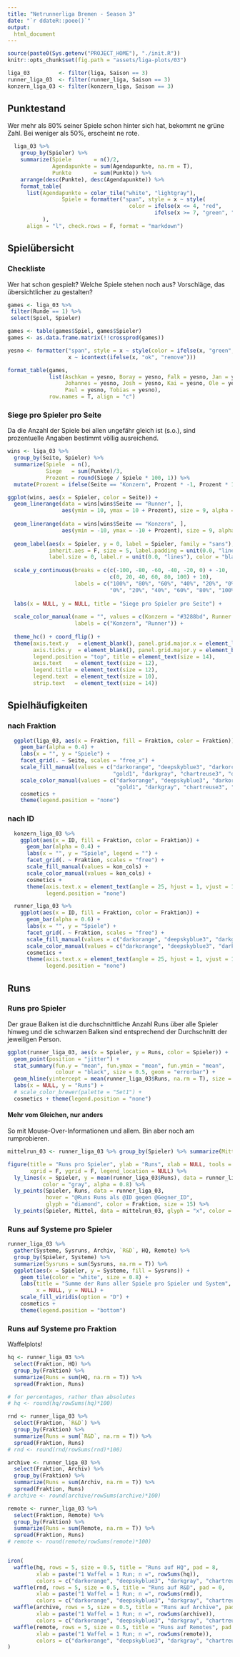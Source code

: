 ```yaml
---
title: "Netrunnerliga Bremen - Season 3"
date: "`r ddateR::poee()`"
output:
  html_document
---
```


```r
source(paste0(Sys.getenv("PROJECT_HOME"), "./init.R"))
knitr::opts_chunk$set(fig.path = "assets/liga-plots/03")

liga_03         <- filter(liga, Saison == 3)
runner_liga_03  <- filter(runner_liga, Saison == 3)
konzern_liga_03 <- filter(konzern_liga, Saison == 3)
```


## Punktestand

Wer mehr als 80% seiner Spiele schon hinter sich hat, bekommt ne grüne Zahl. Bei weniger als 50%, erscheint ne rote.  

```r
  liga_03 %>% 
    group_by(Spieler) %>% 
    summarize(Spiele       = n()/2,
              Agendapunkte = sum(Agendapunkte, na.rm = T),
              Punkte       = sum(Punkte)) %>%
    arrange(desc(Punkte), desc(Agendapunkte)) %>% 
    format_table(
      list(Agendapunkte = color_tile("white", "lightgray"),
                 Spiele = formatter("span", style = x ~ style(
                                      color = ifelse(x <= 4, "red", 
                                              ifelse(x >= 7, "green", "gray"))))
           ),
      align = "l", check.rows = F, format = "markdown")
```

## Spielübersicht

### Checkliste

Wer hat schon gespielt? Welche Spiele stehen noch aus? Vorschläge, das übersichtlicher zu gestalten?

```r
games <- liga_03 %>% 
 filter(Runde == 1) %>% 
 select(Spiel, Spieler)

games <- table(games$Spiel, games$Spieler)
games <- as.data.frame.matrix(!!crossprod(games))

yesno <- formatter("span", style = x ~ style(color = ifelse(x, "green", "red")),
                   x ~ icontext(ifelse(x, "ok", "remove")))

format_table(games, 
             list(Aschkan = yesno, Boray = yesno, Falk = yesno, Jan = yesno, 
                  Johannes = yesno, Josh = yesno, Kai = yesno, Ole = yesno, 
                  Paul = yesno, Tobias = yesno), 
             row.names = T, align = "c")
```

### Siege pro Spieler pro Seite

Da die Anzahl der Spiele bei allen ungefähr gleich ist (s.o.), sind prozentuelle Angaben bestimmt völlig ausreichend.

```r
wins <- liga_03 %>% 
  group_by(Seite, Spieler) %>% 
  summarize(Spiele  = n(),
            Siege   = sum(Punkte)/3,
            Prozent = round(Siege / Spiele * 100, 1)) %>% 
  mutate(Prozent = ifelse(Seite == "Konzern", Prozent * -1, Prozent * 1))

ggplot(wins, aes(x = Spieler, color = Seite)) +
  geom_linerange(data = wins[wins$Seite == "Runner", ],
                 aes(ymin = 10, ymax = 10 + Prozent), size = 9, alpha = 0.7) +
  
  geom_linerange(data = wins[wins$Seite == "Konzern", ],
                 aes(ymin = -10, ymax = -10 + Prozent), size = 9, alpha = 0.7) +
  
  geom_label(aes(x = Spieler, y = 0, label = Spieler, family = "sans"), 
             inherit.aes = F, size = 5, label.padding = unit(0.0, "lines"), 
             label.size = 0, label.r = unit(0.0, "lines"), color = "black") +
  
  scale_y_continuous(breaks = c(c(-100, -80, -60, -40, -20, 0) + -10, 
                                c(0, 20, 40, 60, 80, 100) + 10),
                     labels = c("100%", "80%", "60%", "40%", "20%", "0%",
                                "0%", "20%", "40%", "60%", "80%", "100%")) +
  
  labs(x = NULL, y = NULL, title = "Siege pro Spieler pro Seite") +
  
  scale_color_manual(name = "", values = c(Konzern = "#3288bd", Runner = "#d53e4f"),
                     labels = c("Konzern", "Runner")) +
  
  theme_hc() + coord_flip() + 
  theme(axis.text.y   = element_blank(), panel.grid.major.x = element_line(color = "gray"),
        axis.ticks.y  = element_blank(), panel.grid.major.y = element_blank(),
        legend.position = "top", title = element_text(size = 14), 
        axis.text    = element_text(size = 12),
        legend.title = element_text(size = 12),
        legend.text  = element_text(size = 10),
        strip.text   = element_text(size = 14))
```


## Spielhäufigkeiten

### nach Fraktion

```r
  ggplot(liga_03, aes(x = Fraktion, fill = Fraktion, color = Fraktion)) +
    geom_bar(alpha = 0.4) +
    labs(x = "", y = "Spiele") +
    facet_grid(. ~ Seite, scales = "free_x") +
    scale_fill_manual(values = c("darkorange", "deepskyblue3", "darkorchid4", "red", 
                                 "gold1", "darkgray", "chartreuse3", "darkolivegreen")) +
    scale_color_manual(values = c("darkorange", "deepskyblue3", "darkorchid4", "red", 
                                  "gold1", "darkgray", "chartreuse3", "darkolivegreen")) +
    cosmetics +
    theme(legend.position = "none")
```
  
### nach ID

```r
  konzern_liga_03 %>%
    ggplot(aes(x = ID, fill = Fraktion, color = Fraktion)) +
      geom_bar(alpha = 0.4) +
      labs(x = "", y = "Spiele", legend = "") +
      facet_grid(. ~ Fraktion, scales = "free") +
      scale_fill_manual(values = kon_cols) +
      scale_color_manual(values = kon_cols) +
      cosmetics +
      theme(axis.text.x = element_text(angle = 25, hjust = 1, vjust = 1),
            legend.position = "none")
```

```r
  runner_liga_03 %>% 
    ggplot(aes(x = ID, fill = Fraktion, color = Fraktion)) +
      geom_bar(alpha = 0.6) +
      labs(x = "", y = "Spiele") +
      facet_grid(. ~ Fraktion, scales = "free") +
      scale_fill_manual(values = c("darkorange", "deepskyblue3", "darkgray", "chartreuse3")) +
      scale_color_manual(values = c("darkorange", "deepskyblue3", "darkgray", "chartreuse3")) +
      cosmetics +
      theme(axis.text.x = element_text(angle = 25, hjust = 1, vjust = 1),
            legend.position = "none")
```


## Runs

### Runs pro Spieler

Der graue Balken ist die durchschnittliche Anzahl Runs über alle Spieler hinweg und die schwarzen Balken sind entsprechend der Durchschnitt der jeweiligen Person.

```r
ggplot(runner_liga_03, aes(x = Spieler, y = Runs, color = Spieler)) +
  geom_point(position = "jitter") +
  stat_summary(fun.y = "mean", fun.ymax = "mean", fun.ymin = "mean", 
               colour = "black", size = 0.5, geom = "errorbar") +
  geom_hline(yintercept = mean(runner_liga_03$Runs, na.rm = T), size = 1, color = "gray") +
  labs(x = NULL, y = "Runs") + 
  # scale_color_brewer(palette = "Set1") +
  cosmetics + theme(legend.position = "none")
```

#### Mehr vom Gleichen, nur anders

So mit Mouse-Over-Informationen und allem. Bin aber noch am rumprobieren.

```r
mittelrun_03 <- runner_liga_03 %>% group_by(Spieler) %>% summarize(Mittel = mean(Runs))

figure(title = "Runs pro Spieler", ylab = "Runs", xlab = NULL, tools = NULL,
       xgrid = F, ygrid = F, legend_location = NULL) %>% 
  ly_lines(x = Spieler, y = mean(runner_liga_03$Runs), data = runner_liga_03,
           color = "gray", alpha = 0.8) %>% 
  ly_points(Spieler, Runs, data = runner_liga_03, 
            hover = "@Runs Runs als @ID gegen @Gegner_ID",
            glyph = "diamond", color = Fraktion, size = 15) %>% 
  ly_points(Spieler, Mittel, data = mittelrun_03, glyph = "x", color = Spieler, size = 20)
```

### Runs auf Systeme pro Spieler

```r
runner_liga_03 %>%
  gather(Systeme, Sysruns, Archiv, `R&D`, HQ, Remote) %>%
  group_by(Spieler, Systeme) %>% 
  summarize(Sysruns = sum(Sysruns, na.rm = T)) %>% 
  ggplot(aes(x = Spieler, y = Systeme, fill = Sysruns)) + 
    geom_tile(color = "white", size = 0.8) +
    labs(title = "Summe der Runs aller Spiele pro Spieler und System",
         x = NULL, y = NULL) +
    scale_fill_viridis(option = "D") +
    cosmetics + 
    theme(legend.position = "bottom")
```

### Runs auf Systeme pro Fraktion

Waffelplots! 

```r
hq <- runner_liga_03 %>% 
  select(Fraktion, HQ) %>% 
  group_by(Fraktion) %>% 
  summarize(Runs = sum(HQ, na.rm = T)) %>% 
  spread(Fraktion, Runs)

# for percentages, rather than absolutes
# hq <- round(hq/rowSums(hq)*100)

rnd <- runner_liga_03 %>% 
  select(Fraktion, `R&D`) %>% 
  group_by(Fraktion) %>% 
  summarize(Runs = sum(`R&D`, na.rm = T)) %>% 
  spread(Fraktion, Runs)
# rnd <- round(rnd/rowSums(rnd)*100)

archive <- runner_liga_03 %>% 
  select(Fraktion, Archiv) %>% 
  group_by(Fraktion) %>% 
  summarize(Runs = sum(Archiv, na.rm = T)) %>% 
  spread(Fraktion, Runs)
# archive <- round(archive/rowSums(archive)*100)

remote <- runner_liga_03 %>% 
  select(Fraktion, Remote) %>% 
  group_by(Fraktion) %>% 
  summarize(Runs = sum(Remote, na.rm = T)) %>% 
  spread(Fraktion, Runs)
# remote <- round(remote/rowSums(remote)*100)


iron(
  waffle(hq, rows = 5, size = 0.5, title = "Runs auf HQ", pad = 8,
         xlab = paste("1 Waffel = 1 Run; n =", rowSums(hq)),
         colors = c("darkorange", "deepskyblue3", "darkgray", "chartreuse3")),
  waffle(rnd, rows = 5, size = 0.5, title = "Runs auf R&D", pad = 0,
         xlab = paste("1 Waffel = 1 Run; n =", rowSums(rnd)),
         colors = c("darkorange", "deepskyblue3", "darkgray", "chartreuse3")),
  waffle(archive, rows = 5, size = 0.5, title = "Runs auf Archive", pad = 20,
         xlab = paste("1 Waffel = 1 Run; n =", rowSums(archive)),
         colors = c("darkorange", "deepskyblue3", "darkgray", "chartreuse3")),
  waffle(remote, rows = 5, size = 0.5, title = "Runs auf Remotes", pad = 8,
         xlab = paste("1 Waffel = 1 Run; n =", rowSums(remote)),
         colors = c("darkorange", "deepskyblue3", "darkgray", "chartreuse3"))
)
```
